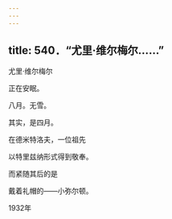 ```yaml
---
---
---
```

title: 540．“尤里·维尔梅尔……”
---




尤里·维尔梅尔

正在安眠。

八月。无雪。

其实，是四月。

在德米特洛夫，一位祖先

以特里兹纳形式得到敬奉。

而紧随其后的是

戴着礼帽的——小弥尔顿。

1932年